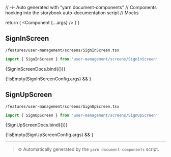 // -i- Auto generated with "yarn document-components"
// Components hooking into the storybook auto-documentation script
// Mocks

<Meta title="features / user-management / screens" />

  return (
    <StoryContextProviders>
      <Component {...args} />
    </StoryContextProviders>
  )
}

## SignInScreen


`/features/user-management/screens/SignInScreen.tsx`
```typescript
import { SignInScreen } from 'user-management/screens/SignInScreen'
```


<Canvas>
    <Story
        name="SignInScreen"
        args={SignInScreenConfig.args}
        argTypes={SignInScreenConfig.argTypes}
        parameters={{
          backgrounds: {
            default: 'light',
            values: [
              { name: 'light', value: '#FFFFFF' },
              { name: 'dark', value: '#333333' },
            ],
          },
        }}
    >
      {SignInScreenDocs.bind({})}
    </Story>
</Canvas>

{!isEmpty(SignInScreenConfig.args) && <ArgsTable story="SignInScreen" />}


## SignUpScreen


`/features/user-management/screens/SignUpScreen.tsx`
```typescript
import { SignUpScreen } from 'user-management/screens/SignUpScreen'
```


<Canvas>
    <Story
        name="SignUpScreen"
        args={SignUpScreenConfig.args}
        argTypes={SignUpScreenConfig.argTypes}
        parameters={{
          backgrounds: {
            default: 'light',
            values: [
              { name: 'light', value: '#FFFFFF' },
              { name: 'dark', value: '#333333' },
            ],
          },
        }}
    >
      {SignUpScreenDocs.bind({})}
    </Story>
</Canvas>

{!isEmpty(SignUpScreenConfig.args) && <ArgsTable story="SignUpScreen" />}




---

> ⚙️ Automatically generated by the `yarn document-components` script.

